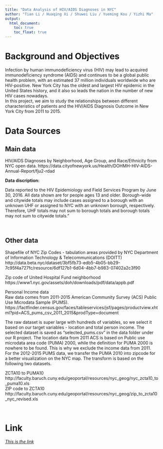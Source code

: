 ```yaml
---
title: "Data Analysis of HIV/AIDS Diagnoses in NYC"
author: "Tian Li / Huaqing Xi / Shuwei Liu / Yueming Kou / Yizhi Ma"
output:
  html_document: 
    toc: true
    toc_float: true
---
```


# Background and Objectives
Infection by human immunodeficiency virus (HIV) may lead to acquired immunodeficiency syndrome (AIDS) and continues to be a global public health problem, with an estimated 37 million individuals worldwide who are HIV-positive. New York City has the oldest and largest HIV epidemic in the United States history, and it also so leads the nation in the number of new HIV cases nowadays.  
In this project, we aim to study the relationships between different characteristics of patients and the HIV/AIDS Diagnosis Outcome in New York City from 2011 to 2015.


# Data Sources

## Main data

HIV/AIDS Diagnoses by Neighborhood, Age Group, and Race/Ethnicity from NYC open data.
https://data.cityofnewyork.us/Health/DOHMH-HIV-AIDS-Annual-Report/fju2-rdad

**Data discription:**

Data reported to the HIV Epidemiology and Field Services Program by June 30, 2016. All data shown are for people ages 13 and older. Borough-wide and citywide totals may include cases assigned to a borough with an unknown UHF or assigned to NYC with an unknown borough, respectively. Therefore, UHF totals may not sum to borough totals and borough totals may not sum to citywide totals."

&nbsp;

## Other data

Shapefile of NYC Zip Codes - tabulation areas provided by NYC Department of Information Technology & Telecommunications (DOITT)  
http://data.beta.nyc/dataset/3bf5fb73-edb5-4b05-bb29-7c95f4a727fc/resource/6df127b1-6d04-4bb7-b983-07402a2c3f90

Zip code of United Hospital Fund neighborhood  
https://www1.nyc.gov/assets/doh/downloads/pdf/data/appb.pdf

Personal Income data  
Raw data comes from 2011-2015 American Community Survey (ACS) Public Use Microdata Sample (PUMS).   
https://factfinder.census.gov/faces/tableservices/jsf/pages/productview.xhtml?pid=ACS_pums_csv_2011_2015&prodType=document

The raw dataset is super large with hundreds of variables, so we select it based on our target variables - location and total person income. The selected dataset is saved as “selected_pums.csv” in the data folder under our R project.
The location data from 2011 ACS is based on Public use microdata area code (PUMA) 2000, while the definition for PUMA 2000 is nowhere to be found. This is why we exclude the income data from 2011.  
For the 2012-2015 PUMS data, we transfer the PUMA 2010 into zipcode for a better visualization on the NYC map. The transform is based on the following two datasets.

ZCTA10 to PUMA10  
http://faculty.baruch.cuny.edu/geoportal/resources/nyc_geog/nyc_zcta10_to_puma10.xls  
ZIP code to ZCTA10   
http://faculty.baruch.cuny.edu/geoportal/resources/nyc_geog/zip_to_zcta10_nyc_revised.xls

&nbsp;

# Link

*[This is the link](www.baidu.com)*


